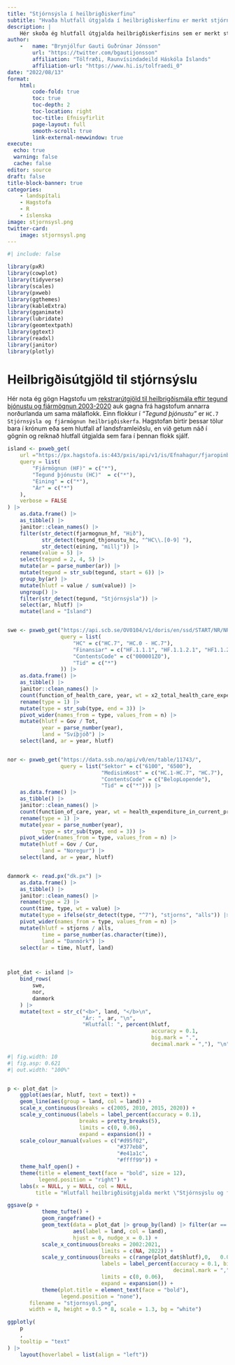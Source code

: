 ```yaml
---
title: "Stjórnsýsla í heilbrigðiskerfinu"
subtitle: "Hvaða hlutfall útgjalda í heilbrigðiskerfinu er merkt stjórnsýslu og fjármögnun heilbrigðiskerfa?"
description: |
    Hér skoða ég hlutfall útgjalda heilbrigðiskerfisins sem er merkt stjórnsýslu og fjármögnun heilbrigðiskerfa. Ég teikna svo sama hlutfallið í Noregi, Svíþjóð og Danmörku til viðmiðunar.
author: 
    -   name: "Brynjólfur Gauti Guðrúnar Jónsson"
        url: "https://twitter.com/bgautijonsson"
        affiliation: "Tölfræði, Raunvísindadeild Háskóla Íslands"
        affiliation-url: "https://www.hi.is/tolfraedi_0"
date: "2022/08/13"
format: 
    html:
        code-fold: true
        toc: true
        toc-depth: 2
        toc-location: right
        toc-title: Efnisyfirlit
        page-layout: full
        smooth-scroll: true
        link-external-newwindow: true
execute: 
  echo: true
  warning: false
  cache: false
editor: source
draft: false
title-block-banner: true
categories:
    - landspítali
    - Hagstofa
    - R
    - íslenska
image: stjornsysl.png
twitter-card: 
    image: stjornsysl.png
---
```



```r
#| include: false

library(pxR)
library(cowplot)
library(tidyverse)
library(scales)
library(pxweb)
library(ggthemes)
library(kableExtra)
library(gganimate)
library(lubridate)
library(geomtextpath)
library(ggtext)
library(readxl)
library(janitor)
library(plotly)
```

# Heilbrigðisútgjöld til stjórnsýslu

Hér nota ég gögn Hagstofu um [rekstrarútgjöld til heilbrigðismála eftir tegund þjónustu og fjármögnun 2003-2020](https://px.hagstofa.is/pxis/pxweb/is/Efnahagur/Efnahagur__fjaropinber__fjarmal_heilbr/THJ05551.px) auk gagna frá hagstofum annarra norðurlanda um sama málaflokk. Einn flokkur í *"Tegund þjónustu"* er `HC.7 Stjórnsýsla og fjármögnun heilbrigðiskerfa`. Hagstofan birtir þessar tölur bara í krónum eða sem hlutfall af landsframleiðslu, en við getum náð í gögnin og reiknað hlutfall útgjalda sem fara í þennan flokk sjálf.

```r
island <- pxweb_get(
    url ="https://px.hagstofa.is:443/pxis/api/v1/is/Efnahagur/fjaropinber/fjarmal_heilbr/THJ05551.px", 
    query = list(
        "Fjármögnun (HF)" = c("*"),
        "Tegund þjónustu (HC)"  = c("*"),
        "Eining" = c("*"),
        "Ár" = c("*")
    ),
    verbose = FALSE
) |> 
    as.data.frame() |> 
    as_tibble() |> 
    janitor::clean_names() |> 
    filter(str_detect(fjarmognun_hf, "Hið"),
           str_detect(tegund_thjonustu_hc, "^HC\\.[0-9] "),
           str_detect(eining, "millj")) |> 
    rename(value = 5) |> 
    select(tegund = 2, 4, 5) |> 
    mutate(ar = parse_number(ar)) |> 
    mutate(tegund = str_sub(tegund, start = 6)) |> 
    group_by(ar) |> 
    mutate(hlutf = value / sum(value)) |> 
    ungroup() |> 
    filter(str_detect(tegund, "Stjórnsýsla")) |> 
    select(ar, hlutf) |> 
    mutate(land = "Ísland")


swe <- pxweb_get("https://api.scb.se/OV0104/v1/doris/en/ssd/START/NR/NR0109/HCHF",
                 query = list(
                     "HC" = c("HC.7", "HC.0 - HC.7"),
                     "Finansiar" = c("HF.1.1.1", "HF.1.1.2.1", "HF1.1.2.2+HF1.1.2.3"),
                     "ContentsCode" = c("000001ZO"),
                     "Tid" = c("*")
                 )) |> 
    as.data.frame() |> 
    as_tibble() |> 
    janitor::clean_names() |> 
    count(function_of_health_care, year, wt = x2_total_health_care_expenditures_sek_million) |> 
    rename(type = 1) |> 
    mutate(type = str_sub(type, end = 3)) |> 
    pivot_wider(names_from = type, values_from = n) |> 
    mutate(hlutf = Gov / Tot,
           year = parse_number(year),
           land = "Svíþjóð") |> 
    select(land, ar = year, hlutf)


nor <- pxweb_get("https://data.ssb.no/api/v0/en/table/11743/",
                 query = list("Sektor" = c("6100", "6500"),
                              "MedisinKost" = c("HC.1-HC.7", "HC.7"),
                              "ContentsCode" = c("BelopLopende"),
                              "Tid" = c("*"))) |> 
    as.data.frame() |> 
    as_tibble() |> 
    janitor::clean_names() |> 
    count(function_of_care, year, wt = health_expenditure_in_current_prices) |> 
    rename(type = 1) |> 
    mutate(year = parse_number(year),
           type = str_sub(type, end = 3)) |> 
    pivot_wider(names_from = type, values_from = n) |> 
    mutate(hlutf = Gov / Cur,
           land = "Noregur") |> 
    select(land, ar = year, hlutf)


danmork <- read.px("dk.px") |> 
    as.data.frame() |> 
    as_tibble() |> 
    janitor::clean_names() |> 
    rename(type = 2) |> 
    count(time, type, wt = value) |> 
    mutate(type = ifelse(str_detect(type, "^7"), "stjorns", "alls")) |> 
    pivot_wider(names_from = type, values_from = n) |> 
    mutate(hlutf = stjorns / alls,
           time = parse_number(as.character(time)),
           land = "Danmörk") |> 
    select(ar = time, hlutf, land)



plot_dat <- island |> 
    bind_rows(
        swe,
        nor,
        danmork
    ) |> 
    mutate(text = str_c("<b>", land, "</b>\n",
                        "Ár: ", ar, "\n",
                        "Hlutfall: ", percent(hlutf, 
                                              accuracy = 0.1,
                                              big.mark = ".",
                                              decimal.mark = ","), "\n"))
```


```r
#| fig.width: 10
#| fig.asp: 0.621
#| out.width: "100%"


p <- plot_dat |> 
    ggplot(aes(ar, hlutf, text = text)) +
    geom_line(aes(group = land, col = land)) +
    scale_x_continuous(breaks = c(2005, 2010, 2015, 2020)) +
    scale_y_continuous(labels = label_percent(accuracy = 0.1),
                       breaks = pretty_breaks(5),
                       limits = c(0, 0.06),
                       expand = expansion()) +
    scale_colour_manual(values = c("#d95f02",
                                   "#377eb8",
                                   "#e41a1c",
                                   "#ffff99")) +
    theme_half_open() +
    theme(title = element_text(face = "bold", size = 12),
          legend.position = "right") +
    labs(x = NULL, y = NULL, col = NULL,
         title = "Hlutfall heilbrigðisútgjalda merkt \"Stjórnsýslu og fjármögnun heilbrigðiskerfa\"")

ggsave(p + 
           theme_tufte() + 
           geom_rangeframe() +
           geom_text(data = plot_dat |> group_by(land) |> filter(ar == max(ar)) |> ungroup(),
                     aes(label = land, col = land),
                     hjust = 0, nudge_x = 0.1) + 
           scale_x_continuous(breaks = 2002:2021,
                              limits = c(NA, 2022)) +
           scale_y_continuous(breaks = c(range(plot_dat$hlutf),0,   0.02, 0.03, 0.04, 0.05),
                              labels = label_percent(accuracy = 0.1, big.mark = ".",
                                                     decimal.mark = ","),
                              limits = c(0, 0.06),
                              expand = expansion()) +
           theme(plot.title = element_text(face = "bold"),
                 legend.position = "none"),
       filename = "stjornsysl.png",
       width = 8, height = 0.5 * 8, scale = 1.3, bg = "white")

ggplotly(
    p
    ,
    tooltip = "text"
) |> 
    layout(hoverlabel = list(align = "left"))
```

